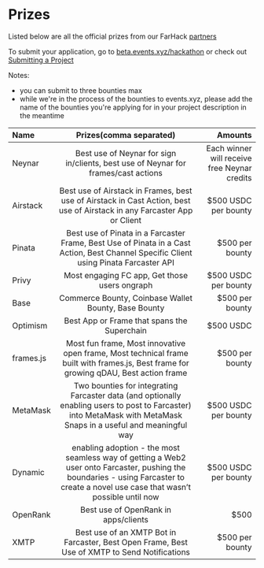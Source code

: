 # Prizes

Listed below are all the official prizes from our FarHack [partners](/hacking-guide/how-to-hack/prizes)

To submit your application, go to [beta.events.xyz/hackathon](https://beta.events.xyz/hackathon) or check out [Submitting a Project](https://eventsxyz.notion.site/Hackathon-3060aa7d30294051a135f608817abfdc)

Notes:
- you can submit to three bounties max
- while we're in the process of the bounties to events.xyz, please add the name of the bounties you're applying for in your project description in the meantime

| Name        | Prizes(comma separated) |   Amounts |
| :------------ | :---------: | ----------: |
| Neynar     |    Best use of Neynar for sign in/clients, best use of Neynar for frames/cast actions   |   Each winner will receive free Neynar credits |
| Airstack | Best use of Airstack in Frames, best use of Airstack in Cast Action, best use of Airstack in any Farcaster App or Client  | $500 USDC per bounty
| Pinata | Best use of Pinata in a Farcaster Frame, Best Use of Pinata in a Cast Action, Best Channel Specific Client using Pinata Farcaster API |  $500 per bounty
| Privy | Most engaging FC app, Get those users ongraph  |  $500 USDC per bounty
| Base | Commerce Bounty, Coinbase Wallet Bounty, Base Bounty  |  $500 per bounty
| Optimism | Best App or Frame that spans the Superchain |  $500 USDC
| frames.js | Most fun frame, Most innovative open frame, Most technical frame built with frames.js, Best frame for growing qDAU, Best action frame   |  $500 per bounty
| MetaMask | Two bounties for integrating Farcaster data (and optionally enabling users to post to Farcaster) into MetaMask with MetaMask Snaps in a useful and meaningful way |  $500 USDC per bounty
| Dynamic | enabling adoption - the most seamless way of getting a Web2 user onto Farcaster, pushing the boundaries - using Farcaster to create a novel use case that wasn’t possible until now |  $500 USDC per bounty
| OpenRank | Best use of OpenRank in apps/clients |  $500
| XMTP | Best use of an XMTP Bot in Farcaster, Best Open Frame, Best Use of XMTP to Send Notifications |  $500 per bounty
